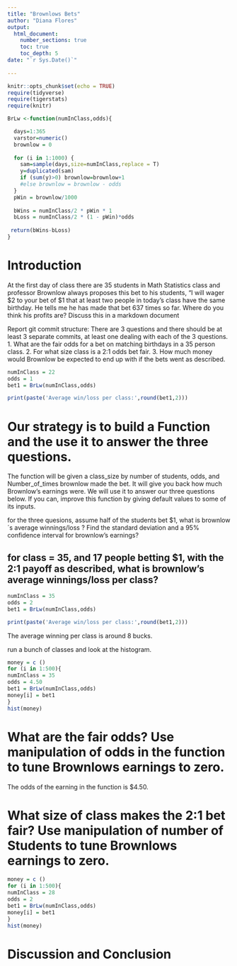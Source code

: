 ```yaml
---
title: "Brownlows Bets"
author: "Diana Flores"
output: 
  html_document:
    number_sections: true
    toc: true
    toc_depth: 5
date: "`r Sys.Date()`"    
    
---
```

```r
knitr::opts_chunk$set(echo = TRUE)
require(tidyverse)
require(tigerstats)
require(knitr)
```

```r
BrLw <-function(numInClass,odds){

  days=1:365
  varstor=numeric()
  brownlow = 0
  
  for (i in 1:1000) {
    sam=sample(days,size=numInClass,replace = T)
    y=duplicated(sam)
    if (sum(y)>0) brownlow=brownlow+1
    #else brownlow = brownlow - odds
  }
  pWin = brownlow/1000
  
  bWins = numInClass/2 * pWin * 1
  bLoss = numInClass/2 * (1 - pWin)*odds
  
 return(bWins-bLoss)
} 
```

<!-- We recommend you use git branches -- create a separate branch for each major section i.e. Introduction, Methods, Results, Inferential Results, and Discussion and Conclusions - leave the YAML block untouched until the final merge where you put in your own name !-->

# Introduction  

<!--In this section you explain what you are trying to show.  Where did the data come from?  What is the research or other question you are trying to answer?!-->

 At the first day of class there are 35 students in Math Statistics class and professor Brownlow always proposes this bet to his students, "I will wager $2 to your bet of $1 that at least two people in today's class have the same birthday.  He tells me he has made that bet 637 times so far. Where do you think his profits are? Discuss this in a markdown document
 
Report git commit structure:
There are 3 questions and there should be at least 3 separate commits, at least one dealing with each of the 3 questions.
1. What are the fair odds for a bet on matching birthdays in a 35 person class.
2. For what size class is a 2:1 odds bet fair.
3. How much money would Brownlow be expected to end up with if the bets went as described.

```r
numInClass = 22
odds = 1
bet1 = BrLw(numInClass,odds)

print(paste('Average win/loss per class:',round(bet1,2)))
```


# Our strategy is to build a Function and the use it to answer the three questions. 

The function will be given a class_size by number of students, odds, and Number_of_times brownlow made the bet.  It will give you back how much Brownlow's earnings were. We will use it to answer our three questions below. If you can, improve this function by giving default values to some of its inputs. 

for the three quesions, assume half of the students bet $1, what is brownlow´s average winnings/loss ?
Find the standard deviation and a 95% confidence interval for brownlow's earnings?

## for class = 35, and 17 people betting $1, with the 2:1 payoff as described, what is brownlow's average winnings/loss per class?


```r
numInClass = 35
odds = 2
bet1 = BrLw(numInClass,odds)

print(paste('Average win/loss per class:',round(bet1,2)))
```
The average  winning per class is around 8 bucks.
 

  
<!--Explain and display your method of coming up with a 95% confidence interval of  professor Brownlow's winnings (or losings) !-->
run a bunch of classes and look at the histogram.

```r
money = c ()
for (i in 1:500){
numInClass = 35
odds = 4.50
bet1 = BrLw(numInClass,odds)
money[i] = bet1
} 
hist(money)
```

# What are the fair odds? Use manipulation of odds in the function to tune Brownlows earnings to zero. 
The odds of the earning in the function is $4.50.

<!--Decide on your methods:  In this section explain the approach you will take to attack the issue --- how will you decide on a likely estimate of professor Brownlow's earnings or losses after 637 bets. Also explain how you construct a 95% confidence interval about your estimate of his winnings !-->

 


# What size of class makes the 2:1 bet fair?  Use manipulation of number of Students to tune Brownlows earnings to zero.

```r
money = c ()
for (i in 1:500){
numInClass = 28
odds = 2
bet1 = BrLw(numInClass,odds)
money[i] = bet1
} 
hist(money)
```

<!--Explain and display the results of your method of coming up with the estimate of professor Brownlows betting profits!-->

 

 

 


# Discussion and Conclusion

<!--Discussion and conclusion here.  If professor Brownlow is consistantly making or losing money how could he change his payout so that his profits center on zero?  Also discuss what size his class should be in order to have his current scheme balance at zero profit.!-->

 




